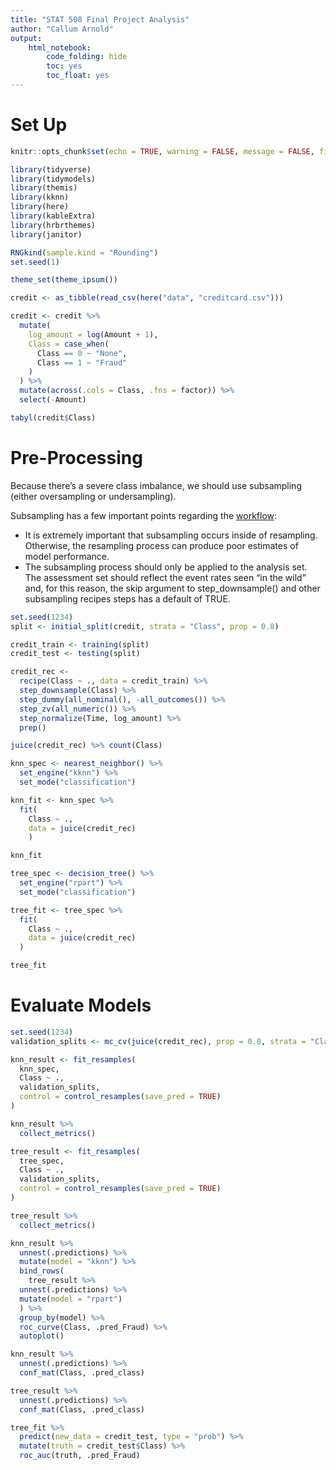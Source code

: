 ```yaml
---
title: "STAT 508 Final Project Analysis"
author: "Callum Arnold"
output:
    html_notebook:
        code_folding: hide
        toc: yes
        toc_float: yes
---
```


# Set Up

```r
knitr::opts_chunk$set(echo = TRUE, warning = FALSE, message = FALSE, fig.width = 14)
```

```r
library(tidyverse)
library(tidymodels)
library(themis)
library(kknn)
library(here)
library(kableExtra)
library(hrbrthemes)
library(janitor)

RNGkind(sample.kind = "Rounding")
set.seed(1)

theme_set(theme_ipsum())
```

```r
credit <- as_tibble(read_csv(here("data", "creditcard.csv")))
```

```r
credit <- credit %>%
  mutate(
    log_amount = log(Amount + 1),
    Class = case_when(
      Class == 0 ~ "None",
      Class == 1 ~ "Fraud"
    )
  ) %>%
  mutate(across(.cols = Class, .fns = factor)) %>%
  select(-Amount)
```


```r
tabyl(credit$Class)
```

# Pre-Processing

Because there's a severe class imbalance, we should use subsampling (either oversampling or undersampling).

Subsampling has a few important points regarding the [workflow](https://www.tidymodels.org/learn/models/sub-sampling/):

- It is extremely important that subsampling occurs inside of resampling. Otherwise, the resampling process can produce poor estimates of model performance.
- The subsampling process should only be applied to the analysis set. The assessment set should reflect the event rates seen “in the wild” and, for this reason, the skip argument to step_downsample() and other subsampling recipes steps has a default of TRUE.

```r
set.seed(1234)
split <- initial_split(credit, strata = "Class", prop = 0.8)

credit_train <- training(split)
credit_test <- testing(split)
```


```r
credit_rec <- 
  recipe(Class ~ ., data = credit_train) %>%
  step_downsample(Class) %>%
  step_dummy(all_nominal(), -all_outcomes()) %>%
  step_zv(all_numeric()) %>%
  step_normalize(Time, log_amount) %>%
  prep()
```

```r
juice(credit_rec) %>% count(Class)
```

```r
knn_spec <- nearest_neighbor() %>%
  set_engine("kknn") %>%
  set_mode("classification")

knn_fit <- knn_spec %>%
  fit(
    Class ~ .,
    data = juice(credit_rec)
    )

knn_fit
```

```r
tree_spec <- decision_tree() %>%
  set_engine("rpart") %>%
  set_mode("classification")

tree_fit <- tree_spec %>%
  fit(
    Class ~ .,
    data = juice(credit_rec)
  )

tree_fit
```

# Evaluate Models

```r
set.seed(1234)
validation_splits <- mc_cv(juice(credit_rec), prop = 0.8, strata = "Class")
```

```r
knn_result <- fit_resamples(
  knn_spec,
  Class ~ .,
  validation_splits,
  control = control_resamples(save_pred = TRUE)
)

knn_result %>%
  collect_metrics()
```

```r
tree_result <- fit_resamples(
  tree_spec,
  Class ~ .,
  validation_splits,
  control = control_resamples(save_pred = TRUE)
)

tree_result %>%
  collect_metrics()
```

```r
knn_result %>%
  unnest(.predictions) %>%
  mutate(model = "kknn") %>%
  bind_rows(
    tree_result %>%
  unnest(.predictions) %>%
  mutate(model = "rpart")
  ) %>%
  group_by(model) %>%
  roc_curve(Class, .pred_Fraud) %>%
  autoplot()

```

```r
knn_result %>%
  unnest(.predictions) %>%
  conf_mat(Class, .pred_class)

tree_result %>%
  unnest(.predictions) %>%
  conf_mat(Class, .pred_class)
```

```r
tree_fit %>%
  predict(new_data = credit_test, type = "prob") %>%
  mutate(truth = credit_test$Class) %>%
  roc_auc(truth, .pred_Fraud)
```


<!-- # Test Modelling -->
<!-- ## Oversampling -->

<!-- For oversampling, we'll use the ROSE (random over sampling examples) method  -->
<!-- [Menardi, G. and Torelli, N. (2014)](https://link.springer.com/article/10.1007/s10618-012-0295-5). -->

<!-- ## Logistic -->

<!-- ```{r} -->
<!-- set.seed(1) -->
<!-- cv_folds <- vfold_cv(credit, strata = "Class", repeats = 5) -->

<!-- cls_metrics <- metric_set(roc_auc, j_index) -->
<!-- ``` -->

<!-- ```{r} -->
<!-- log_mod <-  -->
<!--   logistic_reg() %>%  -->
<!--   set_engine("glm") -->
<!-- ``` -->

<!-- ```{r} -->
<!-- log_rose_wflw <-  -->
<!--   workflow() %>%  -->
<!--   add_model(log_mod) %>%  -->
<!--   add_recipe(credit_rec) -->

<!-- log_rose_wflw -->
<!-- ``` -->

<!-- ```{r} -->
<!-- log_wflw <-  -->
<!--   workflow() %>%  -->
<!--   add_model(log_mod) %>%  -->
<!--   add_formula(Class ~ .) -->
<!-- ``` -->

<!-- ```{r} -->
<!-- set.seed(2180) -->

<!-- log_rose_res <- fit_resamples( -->
<!--   log_rose_wflw,  -->
<!--   resamples = cv_folds,  -->
<!--   metrics = cls_metrics -->
<!-- ) -->

<!-- collect_metrics(log_rose_res) -->
<!-- ``` -->

<!-- ```{r} -->
<!-- set.seed(2180) -->

<!-- log_only_res <- fit_resamples( -->
<!--   log_wflw, -->
<!--   resamples = cv_folds, -->
<!--   metrics = cls_metrics -->
<!-- ) -->

<!-- collect_metrics(log_only_res) -->
<!-- ``` -->

<!-- ```{r} -->
<!-- no_sampling <-  -->
<!--   log_only_res %>%  -->
<!--   collect_metrics(summarize = FALSE) %>%  -->
<!--   dplyr::select(-.estimator) %>%  -->
<!--   mutate(sampling = "no_sampling") -->

<!-- with_sampling <-  -->
<!--   log_rose_res %>%  -->
<!--   collect_metrics(summarize = FALSE) %>%  -->
<!--   dplyr::select(-.estimator) %>%  -->
<!--   mutate(sampling = "rose") -->

<!-- bind_rows(no_sampling, with_sampling) %>%  -->
<!--   mutate(label = paste(id2, id)) %>%   -->
<!--   ggplot(aes(x = sampling, y = .estimate, group = label)) +  -->
<!--   geom_line(alpha = .4) +  -->
<!--   facet_wrap(~ .metric, scales = "free_y") -->
<!-- ``` -->

